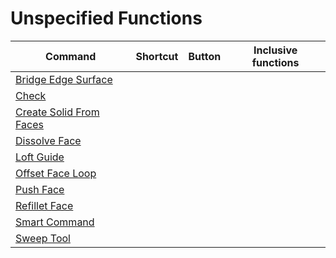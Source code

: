 # Unspecified Functions

| Command                                                        | Shortcut | Button | Inclusive functions |
| -------------------------------------------------------------- | -------- | ------ | ------------------- |
| [Bridge Edge Surface](unspecified/bridge-edge-surface)         |          |        |                     |
| [Check](unspecified/check)                                     |          |        |                     |
| [Create Solid From Faces](unspecified/create-solid-from-faces) |          |        |                     |
| [Dissolve Face](unspecified/dissolve-face)                     |          |        |                     |
| [Loft Guide](unspecified/loft-guide)                           |          |        |                     |
| [Offset Face Loop](unspecified/offset-face-loop)               |          |        |                     |
| [Push Face](unspecified/push-face)                             |          |        |                     |
| [Refillet Face](unspecified/refillet-face)                     |          |        |                     |
| [Smart Command](unspecified/smart-command)                     |          |        |                     |
| [Sweep Tool](unspecified/sweep-tool)                           |          |        |                     |

